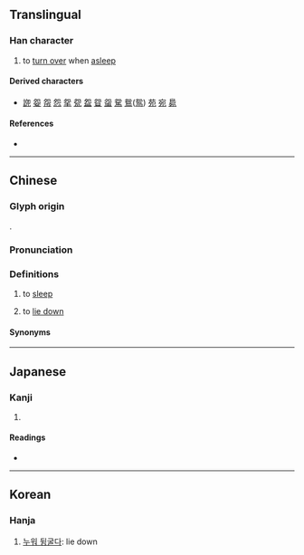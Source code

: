 {{character info}}
==Translingual==

===Han character===
{{Han char|rn=36|rad=夕|as=02|sn=5|four=27212|canj=NISU|ids=⿰夕㔾}}

# to [[turn over]] when [[asleep]]

====Derived characters====
* [[䛄]] [[妴]] [[㠾]] [[怨]] [[𢪸]] [[㼝]] [[盌]] [[眢]] [[䖤]] [[駌]] [[鴛]]([[鸳]]) [[苑]] [[宛]] [[䳃]]

====References====
* {{Han ref|kx=0246.040|dkj=05752|dj=0489.020|hdz=20861.050|uh=5917|ud=22807|bh=C970|bd=51568}}

----

==Chinese==
{{zh-forms|alt=夘}}

===Glyph origin===
{{Han etym}}
{{Han compound|夕|卩|ls=ic}}.

===Pronunciation===
{{zh-pron
|m=yuàn
|c=jyun3,jyun2
|h=pfs=
|md=
|mn=
|mn-t=ug8/ngh8/in6/inh8
|mn-t_note=ug8 - Chaozhou; ngh8 - Shantou, Chenghai; in6 - Jieyang; inh8 - Shantou, Chaoyang
|w=
|mc=y
|oc=y
|cat=
}}

===Definitions===
{{zh-hanzi}}

# {{lb|zh|Teochew}} to [[sleep]]
# {{lb|zh|Teochew}} to [[lie down]]
{{attention|zh|needs non-Teochew definitions}}

====Synonyms====
{{zh-dial|睡覺}}

----

==Japanese==

===Kanji===
{{ja-kanji|grade=|rs=夕02}}

# {{rfdef|ja|sort=夕02}}

====Readings====
* {{ja-readings|on=[[えん]] (en), [[おん]] (on)|kun=[[ころがりうす]] (korogariusu)}}

----

==Korean==

===Hanja===
{{ko-hanja|hangeul=원|eumhun=|rv=won|mr=wŏn|y=wen}}

# [[누워 뒹굴다]]: lie down